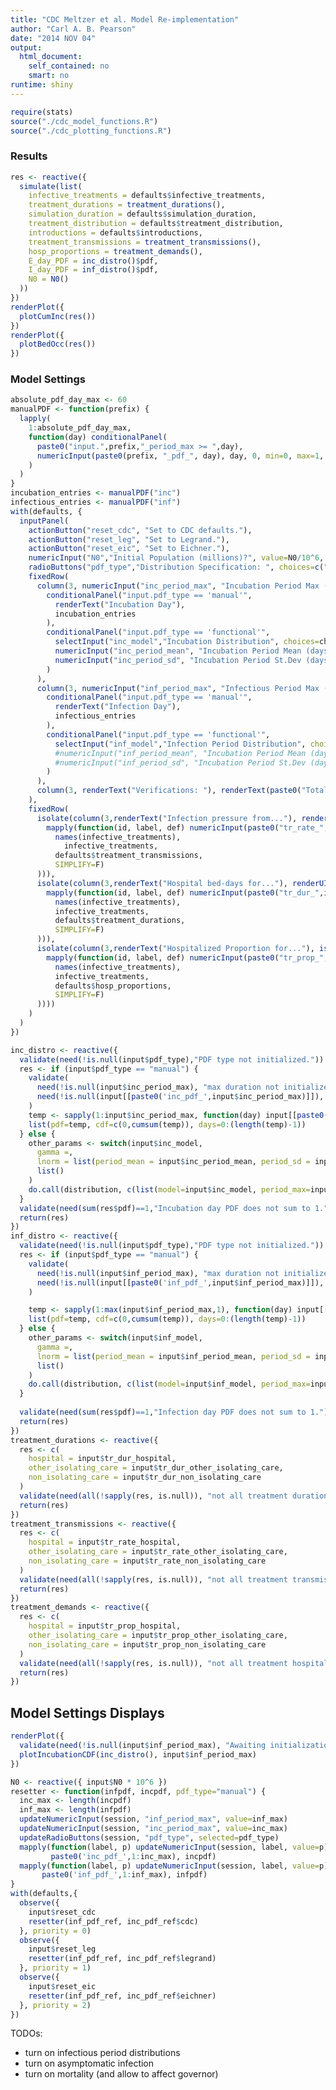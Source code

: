 ```yaml
---
title: "CDC Meltzer et al. Model Re-implementation"
author: "Carl A. B. Pearson"
date: "2014 NOV 04"
output:
  html_document:
    self_contained: no
    smart: no
runtime: shiny
---
```

```r
require(stats)
source("./cdc_model_functions.R")
source("./cdc_plotting_functions.R")
```

### Results

```r
res <- reactive({
  simulate(list(
    infective_treatments = defaults$infective_treatments,
    treatment_durations = treatment_durations(),
    simulation_duration = defaults$simulation_duration,
    treatment_distribution = defaults$treatment_distribution,
    introductions = defaults$introductions, 
    treatment_transmissions = treatment_transmissions(),
    hosp_proportions = treatment_demands(),
    E_day_PDF = inc_distro()$pdf,
    I_day_PDF = inf_distro()$pdf,
    N0 = N0()
  ))
})
renderPlot({
  plotCumInc(res())
})
renderPlot({
  plotBedOcc(res())
})
```

### Model Settings

```r
absolute_pdf_day_max <- 60
manualPDF <- function(prefix) {
  lapply(
    1:absolute_pdf_day_max,
    function(day) conditionalPanel(
      paste0("input.",prefix,"_period_max >= ",day),
      numericInput(paste0(prefix, "_pdf_", day), day, 0, min=0, max=1, step=0.0001)
    )
  )
}
incubation_entries <- manualPDF("inc")
infectious_entries <- manualPDF("inf")
with(defaults, {
  inputPanel(
    actionButton("reset_cdc", "Set to CDC defaults."),
    actionButton("reset_leg", "Set to Legrand."),
    actionButton("reset_eic", "Set to Eichner."),
    numericInput("N0","Initial Population (millions)?", value=N0/10^6, min=0.01, max=100, step=0.01),
    radioButtons("pdf_type","Distribution Specification: ", choices=c("manual","functional"), selected="manual", inline=T),
    fixedRow(
      column(3, numericInput("inc_period_max", "Incubation Period Max (days)?", min=1, max=absolute_pdf_day_max, value=inc_period_max, step=1),
        conditionalPanel("input.pdf_type == 'manual'",
          renderText("Incubation Day"),
          incubation_entries
        ),
        conditionalPanel("input.pdf_type == 'functional'",
          selectInput("inc_model","Incubation Distribution", choices=choices, selected=inc_model),
          numericInput("inc_period_mean", "Incubation Period Mean (days)?", min=0.01, max=25, value=inc_period_mean, step=0.01),
          numericInput("inc_period_sd", "Incubation Period St.Dev (days)?", min=0.01, max=25, value=inc_period_sd, step=0.01)
        )
      ),
      column(3, numericInput("inf_period_max", "Infectious Period Max (days)?", min=1, max=absolute_pdf_day_max, value=inf_period_max, step=1),
        conditionalPanel("input.pdf_type == 'manual'",
          renderText("Infection Day"),
          infectious_entries
        ),
        conditionalPanel("input.pdf_type == 'functional'",
          selectInput("inf_model","Infection Period Distribution", choices=choices, selected=inf_model)
          #numericInput("inf_period_mean", "Incubation Period Mean (days)?", min=0.01, max=25, value=inc_period_mean, step=0.01),
          #numericInput("inf_period_sd", "Incubation Period St.Dev (days)?", min=0.01, max=25, value=inc_period_sd, step=0.01),   
        )
      ),
      column(3, renderText("Verifications: "), renderText(paste0("Total Inc. Day P: ", sum(inc_distro()$pdf))), renderText(paste0("Total Inf. Day P: ",sum(inf_distro()$pdf))))
    ),
    fixedRow(
      isolate(column(3,renderText("Infection pressure from..."), renderUI(
        mapply(function(id, label, def) numericInput(paste0("tr_rate_",id), label, treatment_transmissions[id], min=0.01, step=0.01, value=def),
          names(infective_treatments),
    	    infective_treatments,
          defaults$treatment_transmissions,
          SIMPLIFY=F)
      ))),
      isolate(column(3,renderText("Hospital bed-days for..."), renderUI(
        mapply(function(id, label, def) numericInput(paste0("tr_dur_",id), label, min=0, step=1, value=def),
          names(infective_treatments),
          infective_treatments,
          defaults$treatment_durations,
          SIMPLIFY=F)
      ))),
      isolate(column(3,renderText("Hospitalized Proportion for..."), isolate(renderUI(
        mapply(function(id, label, def) numericInput(paste0("tr_prop_",id), label, min=0.01, step=0.01, max=1, value=def),
          names(infective_treatments),
          infective_treatments,
          defaults$hosp_proportions,
          SIMPLIFY=F)
      ))))
    )
  )
})
```

```r
inc_distro <- reactive({
  validate(need(!is.null(input$pdf_type),"PDF type not initialized."))
  res <- if (input$pdf_type == "manual") {
    validate(
      need(!is.null(input$inc_period_max), "max duration not initialized."),
      need(!is.null(input[[paste0('inc_pdf_',input$inc_period_max)]]), "awaiting manual pdf construction.")
    )
    temp <- sapply(1:input$inc_period_max, function(day) input[[paste0('inc_pdf_',day)]])
    list(pdf=temp, cdf=c(0,cumsum(temp)), days=0:(length(temp)-1))
  } else {
    other_params <- switch(input$inc_model,
      gamma =,
      lnorm = list(period_mean = input$inc_period_mean, period_sd = input$inc_period_sd),
      list()
    )
    do.call(distribution, c(list(model=input$inc_model, period_max=input$inc_period_max), other_params) )
  }
  validate(need(sum(res$pdf)==1,"Incubation day PDF does not sum to 1."))
  return(res)
})
inf_distro <- reactive({
  validate(need(!is.null(input$pdf_type),"PDF type not initialized."))
  res <- if (input$pdf_type == "manual") {
    validate(
      need(!is.null(input$inf_period_max), "max duration not initialized."),
      need(!is.null(input[[paste0('inf_pdf_',input$inf_period_max)]]), "awaiting manual pdf construction.")
    )

    temp <- sapply(1:max(input$inf_period_max,1), function(day) input[[paste0('inf_pdf_',day)]])
    list(pdf=temp, cdf=c(0,cumsum(temp)), days=0:(length(temp)-1))
  } else {
    other_params <- switch(input$inf_model,
      gamma =,
      lnorm = list(period_mean = input$inf_period_mean, period_sd = input$inf_period_sd),
      list()
    )
    do.call(distribution, c(list(model=input$inf_model, period_max=input$inf_period_max), other_params) )
  }
  
  validate(need(sum(res$pdf)==1,"Infection day PDF does not sum to 1."))
  return(res)
})
treatment_durations <- reactive({
  res <- c(
    hospital = input$tr_dur_hospital,
    other_isolating_care = input$tr_dur_other_isolating_care,
    non_isolating_care = input$tr_dur_non_isolating_care
  )
  validate(need(all(!sapply(res, is.null)), "not all treatment durations specified."))
  return(res)
})
treatment_transmissions <- reactive({
  res <- c(
    hospital = input$tr_rate_hospital,
    other_isolating_care = input$tr_rate_other_isolating_care,
    non_isolating_care = input$tr_rate_non_isolating_care
  )
  validate(need(all(!sapply(res, is.null)), "not all treatment transmission rates specified."))
  return(res)
})
treatment_demands <- reactive({
  res <- c(
    hospital = input$tr_prop_hospital,
    other_isolating_care = input$tr_prop_other_isolating_care,
    non_isolating_care = input$tr_prop_non_isolating_care
  )
  validate(need(all(!sapply(res, is.null)), "not all treatment hospitalization rates specified."))
  return(res)
})
```

## Model Settings Displays

```r
renderPlot({
  validate(need(!is.null(input$inf_period_max), "Awaiting initialization of incfection period."))
  plotIncubationCDF(inc_distro(), input$inf_period_max)
})
```

```r
N0 <- reactive({ input$N0 * 10^6 })
resetter <- function(infpdf, incpdf, pdf_type="manual") {
  inc_max <- length(incpdf)
  inf_max <- length(infpdf)
  updateNumericInput(session, "inf_period_max", value=inf_max)
  updateNumericInput(session, "inc_period_max", value=inc_max)
  updateRadioButtons(session, "pdf_type", selected=pdf_type)
  mapply(function(label, p) updateNumericInput(session, label, value=p),
         paste0('inc_pdf_',1:inc_max), incpdf)
  mapply(function(label, p) updateNumericInput(session, label, value=p),
       paste0('inf_pdf_',1:inf_max), infpdf)
}
with(defaults,{
  observe({
    input$reset_cdc
    resetter(inf_pdf_ref, inc_pdf_ref$cdc)
  }, priority = 0)
  observe({
    input$reset_leg
    resetter(inf_pdf_ref, inc_pdf_ref$legrand)
  }, priority = 1)
  observe({
    input$reset_eic
    resetter(inf_pdf_ref, inc_pdf_ref$eichner)
  }, priority = 2)
})
```

TODOs:

 - turn on infectious period distributions
 - turn on asymptomatic infection
 - turn on mortality (and allow to affect governor)